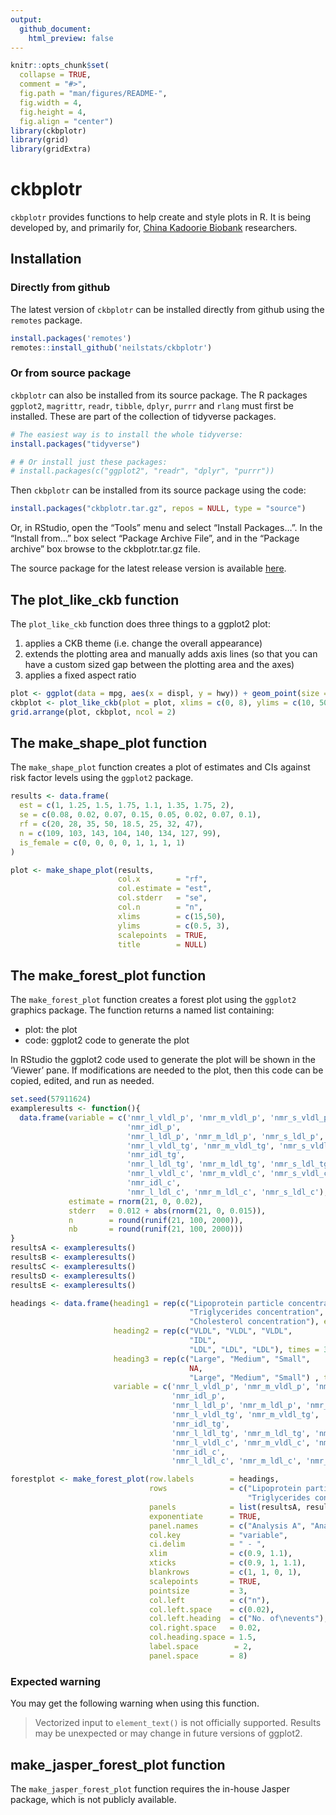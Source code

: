 ```yaml
---
output:
  github_document:
    html_preview: false
---
```


<!-- README.md is generated from README.Rmd. Please edit that file -->

```r
knitr::opts_chunk$set(
  collapse = TRUE,
  comment = "#>",
  fig.path = "man/figures/README-",
  fig.width = 4,
  fig.height = 4,
  fig.align = "center")
library(ckbplotr)
library(grid)
library(gridExtra)
```
# ckbplotr

`ckbplotr` provides functions to help create and style plots in R. It is being
developed by, and primarily for, [China Kadoorie Biobank](http://www.ckbiobank.org) 
researchers.

## Installation

### Directly from github
The latest version of `ckbplotr` can be installed directly from 
github using the `remotes` package.
```r
install.packages('remotes')
remotes::install_github('neilstats/ckbplotr')
```

### Or from source package
`ckbplotr` can also be installed from its source package. The R packages 
`ggplot2`, `magrittr`, `readr`, `tibble`, `dplyr`, `purrr` and `rlang` must 
first be installed. These are part of the collection of tidyverse packages.
```r
# The easiest way is to install the whole tidyverse:
install.packages("tidyverse")

# # Or install just these packages:
# install.packages(c("ggplot2", "readr", "dplyr", "purrr"))
```
Then `ckbplotr` can be installed from its source package using the code:
```r
install.packages("ckbplotr.tar.gz", repos = NULL, type = "source")
```
Or, in RStudio, open the "Tools" menu and select "Install Packages...".
In the "Install from..." box select "Package Archive File", and in the
"Package archive" box browse to the ckbplotr.tar.gz file.

The source package for the latest release version is available [here](https://github.com/neilstats/ckbplotr/releases/latest).




## The plot_like_ckb function

The `plot_like_ckb` function does three things to a ggplot2 plot:

1. applies a CKB theme (i.e. change the overall appearance)
2. extends the plotting area and manually adds axis lines (so that you can have a custom sized gap between the plotting area and the axes)
3. applies a fixed aspect ratio

```r
plot <- ggplot(data = mpg, aes(x = displ, y = hwy)) + geom_point(size = 1)
ckbplot <- plot_like_ckb(plot = plot, xlims = c(0, 8), ylims = c(10, 50))
grid.arrange(plot, ckbplot, ncol = 2)
```





## The make_shape_plot function

The `make_shape_plot` function creates a plot of estimates and CIs against risk
factor levels using the `ggplot2` package.

```r
results <- data.frame(
  est = c(1, 1.25, 1.5, 1.75, 1.1, 1.35, 1.75, 2),
  se = c(0.08, 0.02, 0.07, 0.15, 0.05, 0.02, 0.07, 0.1),
  rf = c(20, 28, 35, 50, 18.5, 25, 32, 47),
  n = c(109, 103, 143, 104, 140, 134, 127, 99),
  is_female = c(0, 0, 0, 0, 1, 1, 1, 1)
)

plot <- make_shape_plot(results,
                        col.x        = "rf",
                        col.estimate = "est",
                        col.stderr   = "se",
                        col.n        = "n",
                        xlims        = c(15,50),
                        ylims        = c(0.5, 3),
                        scalepoints  = TRUE,
                        title        = NULL)
```





## The make_forest_plot function
The `make_forest_plot` function creates a forest plot using the `ggplot2` graphics 
package. The function returns a named list containing:

* plot: the plot
* code: ggplot2 code to generate the plot

In RStudio the ggplot2 code used to generate the plot will be shown in the 
'Viewer' pane. If modifications are needed to the plot, then this code can be
copied, edited, and run as needed.

```r
set.seed(57911624)
exampleresults <- function(){
  data.frame(variable = c('nmr_l_vldl_p', 'nmr_m_vldl_p', 'nmr_s_vldl_p',
                          'nmr_idl_p',
                          'nmr_l_ldl_p', 'nmr_m_ldl_p', 'nmr_s_ldl_p',
                          'nmr_l_vldl_tg', 'nmr_m_vldl_tg', 'nmr_s_vldl_tg',
                          'nmr_idl_tg',
                          'nmr_l_ldl_tg', 'nmr_m_ldl_tg', 'nmr_s_ldl_tg',
                          'nmr_l_vldl_c', 'nmr_m_vldl_c', 'nmr_s_vldl_c',
                          'nmr_idl_c',
                          'nmr_l_ldl_c', 'nmr_m_ldl_c', 'nmr_s_ldl_c'),
             estimate = rnorm(21, 0, 0.02),
             stderr   = 0.012 + abs(rnorm(21, 0, 0.015)),
             n        = round(runif(21, 100, 2000)),
             nb       = round(runif(21, 100, 2000)))
}
resultsA <- exampleresults()
resultsB <- exampleresults()
resultsC <- exampleresults()
resultsD <- exampleresults()
resultsE <- exampleresults()

headings <- data.frame(heading1 = rep(c("Lipoprotein particle concentration",
                                        "Triglycerides concentration",
                                        "Cholesterol concentration"), each = 7),
                       heading2 = rep(c("VLDL", "VLDL", "VLDL",
                                        "IDL",
                                        "LDL", "LDL", "LDL"), times = 3),
                       heading3 = rep(c("Large", "Medium", "Small",
                                        NA,
                                        "Large", "Medium", "Small") , times = 3),
                       variable = c('nmr_l_vldl_p', 'nmr_m_vldl_p', 'nmr_s_vldl_p',
                                    'nmr_idl_p',
                                    'nmr_l_ldl_p', 'nmr_m_ldl_p', 'nmr_s_ldl_p',
                                    'nmr_l_vldl_tg', 'nmr_m_vldl_tg', 'nmr_s_vldl_tg',
                                    'nmr_idl_tg',
                                    'nmr_l_ldl_tg', 'nmr_m_ldl_tg', 'nmr_s_ldl_tg',
                                    'nmr_l_vldl_c', 'nmr_m_vldl_c', 'nmr_s_vldl_c',
                                    'nmr_idl_c',
                                    'nmr_l_ldl_c', 'nmr_m_ldl_c', 'nmr_s_ldl_c'))

forestplot <- make_forest_plot(row.labels        = headings,
                               rows              = c("Lipoprotein particle concentration",
                                                     "Triglycerides concentration"),
                               panels            = list(resultsA, resultsB),
                               exponentiate      = TRUE,
                               panel.names       = c("Analysis A", "Analysis B"),
                               col.key           = "variable",
                               ci.delim          = " - ",
                               xlim              = c(0.9, 1.1),
                               xticks            = c(0.9, 1, 1.1),
                               blankrows         = c(1, 1, 0, 1),
                               scalepoints       = TRUE,
                               pointsize         = 3,
                               col.left          = c("n"),
                               col.left.space    = c(0.02),
                               col.left.heading  = c("No. of\nevents"),
                               col.right.space   = 0.02,
                               col.heading.space = 1.5,
                               label.space        = 2,
                               panel.space       = 8)
```

### Expected warning
You may get the following warning when using this function.

> Vectorized input to `element_text()` is not officially supported.
> Results may be unexpected or may change in future versions of ggplot2.

## make_jasper_forest_plot function
The `make_jasper_forest_plot` function requires the in-house Jasper package, 
which is not publicly available.

